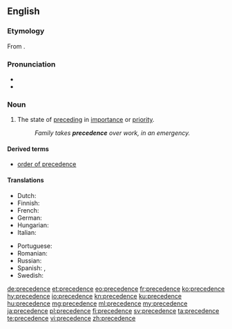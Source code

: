 ==English==

===Etymology===
From {{etyl|frm|en}} {{term|précédence||the state of preceding, anteriority|lang=frm}}.

===Pronunciation===
* {{audio|en-us-precedence.ogg|Audio (US)|lang=en}}
* {{IPA|/ˈprɛsɪd(ə)ns/|/prɪˈsiːd(ə)ns/﻿|lang=en}}

===Noun===
{{en-noun}}

# The state of [[preceding]] in [[importance]] or [[priority]].
#: ''Family takes '''precedence''' over work, in an emergency.''

====Derived terms====
* [[order of precedence]]

====Translations====
{{trans-top|the state of preceding in importance or priority}}
* Dutch: {{t+|nl|voorrang|m}}
* Finnish: {{t|fi|arvojärjestys}}
* French: {{t+|fr|préséance|f}}
* German: {{t|de|Vorrang|m}}
* Hungarian: {{t+|hu|elsőbbség}}
* Italian: {{t+|it|precedenza|f}}
{{trans-mid}}
* Portuguese: {{t+|pt|precedência|f}}
* Romanian: {{t+|ro|precedență}}
* Russian: {{t+|ru|предшествование|tr=predšestvovánije}}
* Spanish: {{t+|es|prioridad|f}}, {{t|es|precedencia|f}}
* Swedish: {{t+|sv|företräde|n}}
{{trans-bottom}}

[[de:precedence]]
[[et:precedence]]
[[eo:precedence]]
[[fr:precedence]]
[[ko:precedence]]
[[hy:precedence]]
[[io:precedence]]
[[kn:precedence]]
[[ku:precedence]]
[[hu:precedence]]
[[mg:precedence]]
[[ml:precedence]]
[[my:precedence]]
[[ja:precedence]]
[[pl:precedence]]
[[fi:precedence]]
[[sv:precedence]]
[[ta:precedence]]
[[te:precedence]]
[[vi:precedence]]
[[zh:precedence]]